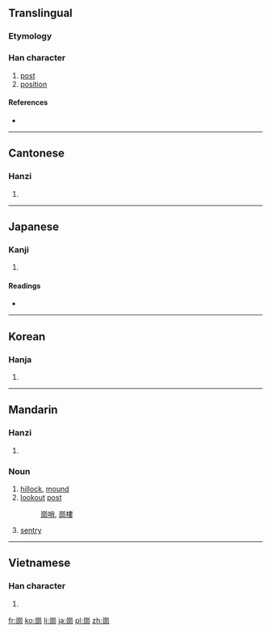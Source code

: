 {{also|岗|岡}}
==Translingual==

===Etymology===
{{Han compound|山|岡|c1=s|c2=p|t1=hill|ls=psc}}

===Han character===
{{Han char|rn=46|rad=山|as=08|sn=11|four=2222<sub>7</sub>|canj=山月廿山 (UBTU)}}

# [[post]]
# [[position]]

====References====
* {{Han ref|kx=0314.100|dkj=08221|dj=0616.060|hdz=10780.070|uh=5D17|ud=23831|bh=B15E|bd=45406}}

----

==Cantonese==

===Hanzi===
{{yue-hanzi|jyut=|y=gong1|sim=岗}}

# {{defn|lang=yue|sort=山08}}

----

==Japanese==

===Kanji===
{{ja-kanji|grade=|rs=山08}}

# {{defn|lang=ja|sort=山08}}

====Readings====
* {{ja-readings|on=[[こう]] (kō)|kun=[[おか]] (oka)}}

----

==Korean==

===Hanja===
{{ko-hanja|hangeul=강|rv=gang|mr=kang}}

# {{defn|lang=ko|sort=山08}}

----

==Mandarin==

===Hanzi===
{{cmn-hanzi|sim=岗|pin=[[gǎng]] ([[gang3]]), [[gāng]] ([[gang1]])|wg=kang<sup>3</sup>, kang<sup>1</sup>}}

# {{defn|lang=cmn|sort=山08}}

===Noun===
{{cmn-noun|t|sim=岗|pin=gǎng|pint=gang3|rs=山04}}

# [[hillock]], [[mound]]
# [[lookout]] [[post]]
#: [[崗哨]], [[崗樓]]
# [[sentry]]

----

==Vietnamese==

===Han character===
{{vi-hantu|[[cương]]|rs=山08}}

# {{defn|lang=vi|sort=山08}}

[[fr:崗]]
[[ko:崗]]
[[li:崗]]
[[ja:崗]]
[[pl:崗]]
[[zh:崗]]